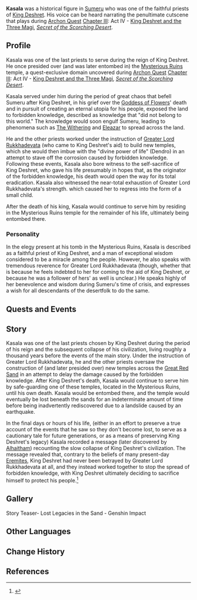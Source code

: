 {{Character Infobox
|type             = Mentioned
|image            = NPC Kasala.png
|realname         = <!-- Optional, if different from in-game name -->
|deceased         = <!-- Past (for deceased prior to events of the game) or free response -->
|region           = Sumeru
|location         = None
|affiliation      = 
|title            = 

|ancestry         = <!-- Clan/family -->
|father           = 
|mother           = 
|spouse           = 
|sibling          = 
|child            = 
|relative         = 

|voiceEN          = [[imdb:nm5410860|Daman Mills]]<ref>YouTube: [https://youtu.be/EEGh9J0TH2E Story Teaser: Lost Legacies in the Sand] (Video Description)</ref>
|voiceCN          = Meng Xianglong ({{zh|孟祥龙}})<ref name="lost legacies bili">Bilibili: [https://www.bilibili.com/video/BV1MP411J7Zn/ {{zh|《原神》剧情PV-「沙中遗事」}}]</ref>
|voiceJP          = Mogami Tsuguo ({{ja|最上嗣生}})<ref name="lost legacies bili" />
|voiceKR          = {{w|ko:석승훈|Seok Seung-hoon ({{ko|석승훈}})}}<ref>YouTube: [https://youtu.be/chuoklXFvik 원신 | 스토리 PV-「사막에 전해져오는 이야기」]</ref>
|dialoguereward   = 
}}
'''Kasala''' was a historical figure in [[Sumeru]] who was one of the faithful priests of [[King Deshret]]. His voice can be heard narrating the penultimate cutscene that plays during [[Archon Quest]] [[Chapter III]]: Act IV - [[King Deshret and the Three Magi]],  ''[[Secret of the Scorching Desert]]''.

==Profile==
<!-- Detailed story/lore information goes here. -->
Kasala was one of the last priests to serve during the reign of King Deshret. He once presided over (and was later entombed in) the [[Mysterious Ruins]] temple, a quest-exclusive domain uncovered during [[Archon Quest]] [[Chapter III]]: Act IV - [[King Deshret and the Three Magi]],  ''[[Secret of the Scorching Desert]]''.

Kasala served under him during the period of great chaos that befell Sumeru after King Deshret, in his grief over the [[Nabu Malikata|Goddess of Flowers]]' death and in pursuit of creating an eternal utopia for his people, exposed the land to forbidden knowledge, described as knowledge that "did not belong to this world." The knowledge would soon engulf Sumeru, leading to phenomena such as [[The Withering]] and [[Eleazar]] to spread across the land. 

He and the other priests worked under the instruction of [[Greater Lord Rukkhadevata]] (who came to King Deshret's aid) to build new temples, which she would then imbue with the "divine power of life" (Dendro) in an attempt to stave off the corrosion caused by forbidden knowledge. Following these events, Kasala also bore witness to the self-sacrifice of King Deshret, who gave his life presumably in hopes that, as the originator of the forbidden knowledge, his death would open the way for its total eradication. Kasala also witnessed the near-total exhaustion of Greater Lord Rukkhadevata's strength. which caused her to regress into the form of a small child. 

After the death of his king, Kasala would continue to serve him by residing in the Mysterious Ruins temple for the remainder of his life, ultimately being entombed there. 

===Personality===
In the elegy present at his tomb in the Mysterious Ruins, Kasala is described as a faithful priest of King Deshret, and a man of exceptional wisdom considered to be a miracle among the people. However, he also speaks with tremendous reverence for Greater Lord Rukkhadevata (though, whether that is because he feels indebted to her for coming to the aid of King Deshret, or because he was a follower of hers' as well is unclear.) He speaks highly of her benevolence and wisdom during Sumeru's time of crisis, and expresses a wish for all descendants of the desertfolk to do the same. 
<!--
===Appearance===
''(To be added.)''
-->
==Quests and Events==
{{Quests and Events
|Secret of the Scorching Desert = cinematic
}}

==Story==
Kasala was one of the last priests chosen by King Deshret during the period of his reign and the subsequent collapse of his civilization, living roughly a thousand years before the events of the main story. Under the instruction of Greater Lord Rukkhadevata, he and the other priests oversaw the construction of (and later presided over) new temples across the [[Great Red Sand]] in an attempt to delay the damage caused by the forbidden knowledge. After King Deshret's death, Kasala would continue to serve him by safe-guarding one of these temples, located in the Mysterious Ruins, until his own death. Kasala would be entombed there, and the temple would eventually be lost beneath the sands for an indeterminate amount of time before being inadvertently rediscovered due to a landslide caused by an earthquake.   

In the final days or hours of his life, (either in an effort to preserve a true account of the events that he saw so they don't become lost, to serve as a cautionary tale for future generations, or as a means of preserving King Deshret's legacy) Kasala recorded a message (later discovered by [[Alhaitham]]) recounting the slow collapse of King Deshret's civilization. The message revealed that, contrary to the beliefs of many present-day [[The Eremites|Eremites]], King Deshret had never been betrayed by Greater Lord Rukkhadevata at all, and they instead worked together to stop the spread of forbidden knowledge, with King Deshret ultimately deciding to sacrifice himself to protect his people.<ref>{{Ref/Quest|Secret of the Scorching Desert}}</ref>
<!--
==Trivia==
-->
==Gallery==
<gallery>
Story Teaser- Lost Legacies in the Sand - Genshin Impact
</gallery>
<!--
==Notes==
{{Reflist|note=1}}
-->
==Other Languages==
{{Other Languages
|default_hidden=1
|en      = Kasala
|zhs     = 卡萨勒
|zhs_rm  = Kǎsàlè
|zht     = 卡薩勒
|zht_rm  = Kǎsàlè
|ja      = カサーレ
|ja_rm   = Kasaare
|ko      = 카살레
|ko_rm   = Kasalle
|es      = Kasala
|fr      = Casala
|ru      = Касала
|th      = Kasala
|vi      = Kasala
|de      = Kasala
|id      = Kasala
|pt      = Kasala
|tr      = 
|it      = 
}}

==Change History==
{{Change History|introduced=3.1}}

==References==
{{Reflist}}